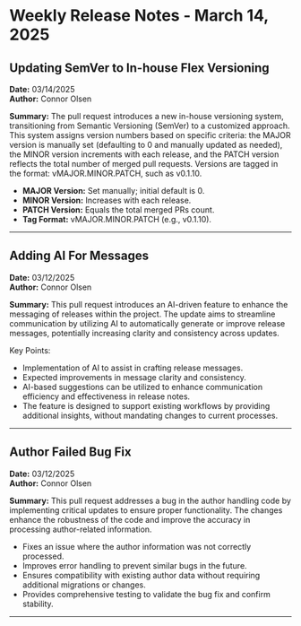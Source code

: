 # Weekly Release Notes - March 14, 2025



## Updating SemVer to In-house Flex Versioning

**Date:** 03/14/2025  
**Author:** Connor Olsen  

**Summary:**
The pull request introduces a new in-house versioning system, transitioning from Semantic Versioning (SemVer) to a customized approach. This system assigns version numbers based on specific criteria: the MAJOR version is manually set (defaulting to 0 and manually updated as needed), the MINOR version increments with each release, and the PATCH version reflects the total number of merged pull requests. Versions are tagged in the format: vMAJOR.MINOR.PATCH, such as v0.1.10.

- **MAJOR Version:** Set manually; initial default is 0.
- **MINOR Version:** Increases with each release.
- **PATCH Version:** Equals the total merged PRs count.
- **Tag Format:** vMAJOR.MINOR.PATCH (e.g., v0.1.10).

---

## Adding AI For Messages

**Date:** 03/12/2025  
**Author:** Connor Olsen  

**Summary:**
This pull request introduces an AI-driven feature to enhance the messaging of releases within the project. The update aims to streamline communication by utilizing AI to automatically generate or improve release messages, potentially increasing clarity and consistency across updates.

Key Points:
- Implementation of AI to assist in crafting release messages.
- Expected improvements in message clarity and consistency.
- AI-based suggestions can be utilized to enhance communication efficiency and effectiveness in release notes.
- The feature is designed to support existing workflows by providing additional insights, without mandating changes to current processes.

---

## Author Failed Bug Fix

**Date:** 03/12/2025  
**Author:** Connor Olsen  

**Summary:**
This pull request addresses a bug in the author handling code by implementing critical updates to ensure proper functionality. The changes enhance the robustness of the code and improve the accuracy in processing author-related information.

- Fixes an issue where the author information was not correctly processed.
- Improves error handling to prevent similar bugs in the future.
- Ensures compatibility with existing author data without requiring additional migrations or changes.
- Provides comprehensive testing to validate the bug fix and confirm stability.

---
